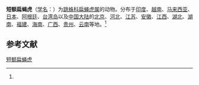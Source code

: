 {{Speciesbox
| name = 短额扁蝇虎
| status = 
| status_system = 
| image = 
| genus = Menemerus
| species = brachygnathus
| authority = (Thorell, 1887)<ref name='id14762'>{{cite web| url =http://www.bioinfo.cn/db05/BjdwSpecies.php?action=view&id=14762| title =短额扁蝇虎| work =《中国动物物种编目数据库》| publisher =中国科学院微生物研究所| author =中国科学院动物研究所| accessdate =2009-04-28| deadurl =yes| archiveurl =https://web.archive.org/web/20160305041533/http://www.bioinfo.cn/db05/BjdwSpecies.php?action=view&id=14762| archivedate =2016-03-05}}</ref>
}}

'''短额扁蝇虎'''（[[学名|学名]]：{{lang|la|''Menemerus brachygnathus''}}）为[[跳蛛科|跳蛛科]][[扁蝇虎属|扁蝇虎属]]的动物。分布于[[印度|印度]]、[[越南|越南]]、[[马来西亚|马来西亚]]、[[日本|日本]]、[[阿根廷|阿根廷]]、[[台湾岛|台湾岛]]以及[[中国大陆|中国大陆]]的[[北京|北京]]、[[河北|河北]]、[[江苏|江苏]]、[[安徽|安徽]]、[[江西|江西]]、[[湖北|湖北]]、[[湖南|湖南]]、[[福建|福建]]、[[海南|海南]]、[[广西|广西]]、[[贵州|贵州]]、[[云南|云南]]等地。<ref name='id14762'/>

== 参考文献 ==
{{reflist}}

{{Wikispecies|Menemerus brachygnathus}}
{{Taxonbar|from=Q1059988}}

[[Category:扁蝇虎属|短额扁蝇虎]]


{{蜘蛛小作品}}